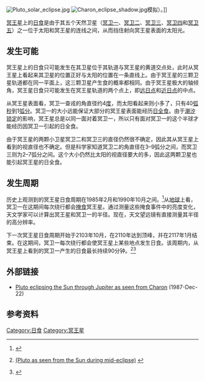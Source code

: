 {{TA
|G1=天文
}}
[[Image:Pluto_solar_eclipse.jpg|thumb]]
[[Image:Charon_eclipse_shadow.jpg|thumb]]模拟）。]]

[[冥王星|冥王星]]上的[[日食|日食]]是由于其五个天然卫星（[[冥卫一|冥卫一]]、[[冥卫二|冥卫二]]、[[冥卫三|冥卫三]]、[[冥卫四|冥卫四]]和[[冥卫五|冥卫五]]）之一位于太阳和冥王星的连线之间，从而挡住射向冥王星表面的太阳光。

== 发生可能 ==

冥王星上的日食只可能发生在其卫星位于其轨道与冥王星的黄道交点处，此时从冥王星上看起来其卫星的位置正好与太阳的位置在一条直线上。由于冥王星的三颗卫星轨道都在同一平面上，这三颗卫星产生食的概率都相同。由于冥王星极大的轴倾角，冥王星日食只可能发生在冥王星轨道的两个点上，即[[远日点|远日点]]和[[近日点|近日点]]的中点。

从冥王星表面看，冥卫一查戎的角直径约4[[度_(角)|度]]，而太阳看起来则小多了，只有40[[弧秒|弧秒]]到1[[弧分|弧分]]。冥卫一的大小远能保证大部分的冥王星表面能经历[[日全食|日全食]]。由于[[潮汐锁定|潮汐锁定]]的影响，冥王星总是以同一面对着冥卫一，所以只有面对冥卫一的这个半球才能经历因冥卫一引起的日全食。

由于冥王星的两颗小卫星冥卫二和冥卫三的直径仍然很不确定，因此其从冥王星上看到的视直径也不确定。但是科学家知道冥卫二的角直径在3–9弧分之间，而冥卫三则为2–7弧分之间。这个大小仍然比太阳的视直径要大的多，因此这两颗卫星也能引起冥王星的日全食。

== 发生周期 ==

历史上观测到的冥王星日食周期在1985年2月和1990年10月之间。<ref>{{Cite book|url=https://books.google.com/books?id=G7UtYkLQoYoC&pg=PA545|publisher=Elsevier|date=2006-12-18|isbn=978-0-08-047498-4|language=en|first=Lucy-Ann|last=McFadden|first2=Torrence|last2=Johnson|first3=Paul|last3=Weissman|title=Encyclopedia of the Solar System|pages=545|access-date=2020-12-20|archive-date=2022-04-29|archive-url=https://web.archive.org/web/20220429194736/https://books.google.com/books?id=G7UtYkLQoYoC&pg=PA545}}</ref>从[[地球|地球]]上看，冥卫一在这期间每次绕行都会[[掩食|掩食]]冥王星。通过测量这些掩食事件中的亮度变化，天文学家可以计算出冥王星和冥卫一的半径。现在，天文望远镜有直接测量其半径的高分辨率。

下一次冥王星日食周期开始于2103年10月，在2110年达到顶峰，并在2117年1月结束。在这期间，冥卫一每次绕行都会使冥王星上某些地点发生日食。该周期内，从冥王星上看到的冥卫一产生的日食最长持续90分钟。<ref>{{cite web|title=Start of Eclipse|url=http://space.jpl.nasa.gov/cgi-bin/wspace?tbody=901&vbody=999&month=12&day=12&year=1987&hour=11&minute=28&fovmul=1&rfov=5&bfov=30&porbs=1&brite=1|accessdate=2008-06-05|date=1987-Dec-12 11:28 UT|publisher=[http://space.jpl.nasa.gov/ JPL Solar System Simulator]|archive-url=https://web.archive.org/web/20170324031702/http://space.jpl.nasa.gov/cgi-bin/wspace?tbody=901&vbody=999&month=12&day=12&year=1987&hour=11&minute=28&fovmul=1&rfov=5&bfov=30&porbs=1&brite=1|archive-date=2017-03-24|dead-url=no}} [http://space.jpl.nasa.gov/cgi-bin/wspace?tbody=999&vbody=10&month=12&day=12&year=1987&hour=12&minute=12&rfov=20&fovmul=-1&bfov=50&porbs=1&brite=1 (Pluto as seen from the Sun during mid-eclipse)] {{Wayback|url=http://space.jpl.nasa.gov/cgi-bin/wspace?tbody=999&vbody=10&month=12&day=12&year=1987&hour=12&minute=12&rfov=20&fovmul=-1&bfov=50&porbs=1&brite=1|date=20170324034439}}</ref><ref>{{cite web|title=End of Eclipse|url=http://space.jpl.nasa.gov/cgi-bin/wspace?tbody=901&vbody=999&month=12&day=12&year=1987&hour=12&minute=57&fovmul=1&rfov=5&bfov=30&porbs=1&brite=1|accessdate=2008-06-05|date=1987-Dec-12 12:57 UT|publisher=JPL Solar System Simulator|archive-url=https://web.archive.org/web/20170324062349/http://space.jpl.nasa.gov/cgi-bin/wspace?tbody=901&vbody=999&month=12&day=12&year=1987&hour=12&minute=57&fovmul=1&rfov=5&bfov=30&porbs=1&brite=1|archive-date=2017-03-24|dead-url=no}}</ref>

== 外部链接 ==
*[http://space.jpl.nasa.gov/cgi-bin/wspace?tbody=999&vbody=901&month=12&day=22&year=1987&hour=02&minute=00&fovmul=1&rfov=60&bfov=30&porbs=1&brite=1 Pluto eclipsing the Sun through Jupiter as seen from Charon] {{Webarchive|url=https://archive.today/20120714051241/http://space.jpl.nasa.gov/cgi-bin/wspace?tbody=999&vbody=901&month=12&day=22&year=1987&hour=02&minute=00&fovmul=1&rfov=60&bfov=30&porbs=1&brite=1 |date=2012-07-14 }} (1987-Dec-22)

== 参考资料 ==
{{reflist}}
{{日食|state=uncollapsed}}
{{冥王星}}
{{DEFAULTSORT:Solar Eclipses On Pluto}}
[[Category:日食|Category:日食]]
[[Category:冥王星|Category:冥王星]]